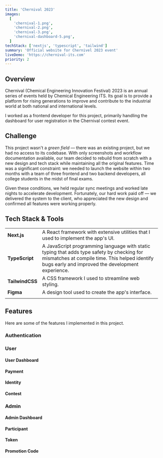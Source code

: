 ```yaml
---
title: 'Chernival 2023'
images:
  [
    'chernival-1.png',
    'chernival-2.png',
    'chernival-3.png',
    'chernival-dashboard-5.png',
  ]
techStack: ['nextjs', 'typescript', 'tailwind']
summary: 'Official website for Chernivel 2023 event'
liveDemo: 'https://chernival-its.com'
priority: 2
---
```


## Overview

Chernival (Chemical Engineering Innovation Festival) 2023 is an annual series of events held by Chemical Engineering ITS. Its goal is to provide a platform for rising generations to improve and contribute to the industrial world at both national and international levels.

I worked as a frontend developer for this project, primarily handling the dashboard for user registration in the Chernival contest event.

## Challenge

This project wasn't a _green field_ — there was an existing project, but we had no access to its codebase. With only screenshots and workflow documentation available, our team decided to rebuild from scratch with a new design and tech stack while maintaining all the original features. Time was a significant constraint: we needed to launch the website within two months with a team of three frontend and two backend developers, all college students in the midst of final exams.

Given these conditions, we held regular sync meetings and worked late nights to accelerate development. Fortunately, our hard work paid off — we delivered the system to the client, who appreciated the new design and confirmed all features were working properly.

## Tech Stack & Tools

<div className='flex gap-x-3'>
  <TechStackToolTip techStack='nextjs' className='size-10' />
  <TechStackToolTip techStack='typescript' className='size-10' />
  <TechStackToolTip techStack='tailwind' className='size-10' />
  <TechStackToolTip techStack='figma' className='size-10' />
</div>

|                 |                                                                                                                                                                                                 |
| --------------- | ----------------------------------------------------------------------------------------------------------------------------------------------------------------------------------------------- |
| **Next.js**     | A React framework with extensive utilities that I used to implement the app's UI.                                                                                                               |
| **TypeScript**  | A JavaScript programming language with static typing that adds type safety by checking for mismatches at compile time. This helped identify bugs early and improved the development experience. |
| **TailwindCSS** | A CSS framework I used to streamline web styling.                                                                                                                                               |
| **Figma**       | A design tool used to create the app's interface.                                                                                                                                               |
|                 |

## Features

Here are some of the features I implemented in this project.

### Authentication

<VideoCard
  title='Sign up and sign in'
  src='/videos/projects/chernival-authentication.mp4'
/>
### User

#### User Dashboard

<div className='grid sm:grid-cols-2 gap-4'>
  <ImageCard
    title='User dashboard on the 1st registration step'
    className='bg-black'
    width={700}
    height={500}
    src='/images/projects/chernival-dashboard-1.png'
    sizes='(min-width: 1180px) 428px, (min-width: 640px) calc(42.88vw - 69px), 91.88vw'
  />
  <ImageCard
    title='User dashboard on the 5th registration step'
    className='bg-black'
    width={700}
    height={500}
    src='/images/projects/chernival-dashboard-5.png'
    sizes='(min-width: 1180px) 428px, (min-width: 640px) calc(42.88vw - 69px), 91.88vw'
  />
</div>

#### Payment

<div className='grid sm:grid-cols-2 gap-4'>
  <ImageCard
    title='Payment -> status not paid'
    width={700}
    height={500}
    src='/images/projects/chernival-payment-not_paid.png'
    sizes='(min-width: 1180px) 428px, (min-width: 640px) calc(42.88vw - 69px), 91.56vw'
  />
  <VideoCard
    title='Payment -> status valid'
    src='/videos/projects/chernival-payment-valid.mp4'
  />
</div>

#### Identity

<ImageCard
  title='Identity -> display user and teams identity'
  containerClassName='w-full'
  width={700}
  height={500}
  className='w-full'
  src='/images/projects/chernival-identity.png'
  sizes='(min-width: 1160px) 876px, (min-width: 640px) calc(83.2vw - 72px), 85.31vw'
/>

#### Contest

<VideoCard
  title='Contest -> contest modal, contest credentials'
  src='/videos/projects/chernival-contest.mp4'
/>

### Admin

#### Admin Dashboard

<ImageCard
  title='Dashboard -> user registration status statistics, sidebar'
  containerClassName='w-full'
  width={700}
  height={500}
  className='w-full'
  src='/images/projects/chernival-admin-dashboard.png'
  sizes='(min-width: 1160px) 876px, (min-width: 640px) calc(83.2vw - 72px), 85.31vw'
/>

#### Participant

<ImageCard
  title='Participant -> manage and track participant data/status'
  containerClassName='w-full'
  width={700}
  height={500}
  className='w-full'
  src='/images/projects/chernival-admin-participant.png'
  sizes='(min-width: 1160px) 876px, (min-width: 640px) calc(83.2vw - 72px), 85.31vw'
/>

#### Token

<ImageCard
  title='Token -> manage and track contest token distribution'
  containerClassName='w-full'
  width={700}
  height={500}
  className='w-full'
  src='/images/projects/chernival-admin-token-management.png'
  sizes='(min-width: 1160px) 876px, (min-width: 640px) calc(83.2vw - 72px), 85.31vw'
/>

#### Promotion Code

<ImageCard
  title='Promotion code -> manage and track contest promotion code distribution'
  containerClassName='w-full'
  width={700}
  height={500}
  className='w-full'
  src='/images/projects/chernival-admin-promotion-management.png'
  sizes='(min-width: 1160px) 876px, (min-width: 640px) calc(83.2vw - 72px), 85.31vw'
/>
